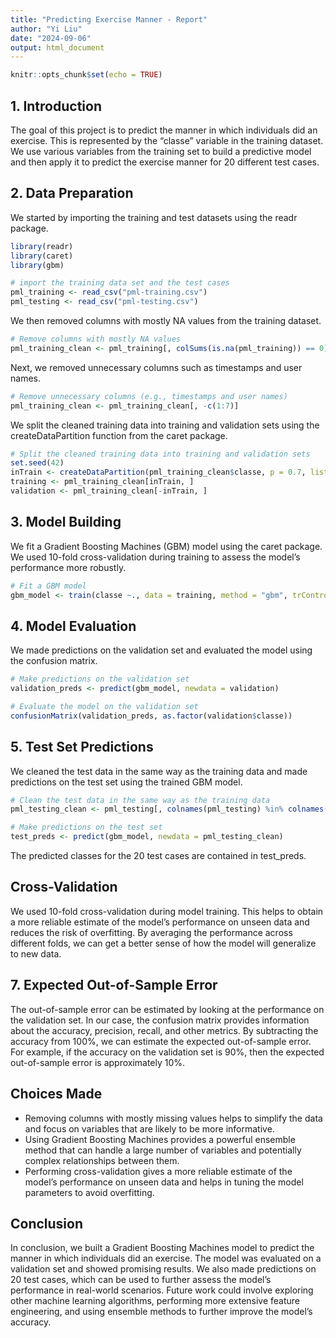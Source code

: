 ---
title: "Predicting Exercise Manner - Report"
author: "Yi Liu"
date: "2024-09-06"
output: html_document
---

```{r setup, include=FALSE}
knitr::opts_chunk$set(echo = TRUE)
```

## 1. Introduction
The goal of this project is to predict the manner in which individuals did an exercise. This is represented by the "classe" variable in the training dataset. We use various variables from the training set to build a predictive model and then apply it to predict the exercise manner for 20 different test cases.

## 2. Data Preparation
We started by importing the training and test datasets using the readr package.
```{r}
library(readr)
library(caret)
library(gbm)

# import the training data set and the test cases
pml_training <- read_csv("pml-training.csv")
pml_testing <- read_csv("pml-testing.csv")
```

We then removed columns with mostly NA values from the training dataset.
```{r}
# Remove columns with mostly NA values
pml_training_clean <- pml_training[, colSums(is.na(pml_training)) == 0]
```

Next, we removed unnecessary columns such as timestamps and user names.
```{r}
# Remove unnecessary columns (e.g., timestamps and user names)
pml_training_clean <- pml_training_clean[, -c(1:7)]
```

We split the cleaned training data into training and validation sets using the createDataPartition function from the caret package.
```{r}
# Split the cleaned training data into training and validation sets
set.seed(42)
inTrain <- createDataPartition(pml_training_clean$classe, p = 0.7, list = FALSE)
training <- pml_training_clean[inTrain, ]
validation <- pml_training_clean[-inTrain, ]
```

## 3. Model Building
We fit a Gradient Boosting Machines (GBM) model using the caret package. We used 10-fold cross-validation during training to assess the model's performance more robustly.
```{r}
# Fit a GBM model
gbm_model <- train(classe ~., data = training, method = "gbm", trControl = trainControl(method = "cv", number = 10), metric = "Accuracy")
```

## 4. Model Evaluation
We made predictions on the validation set and evaluated the model using the confusion matrix.
```{r}
# Make predictions on the validation set
validation_preds <- predict(gbm_model, newdata = validation)

# Evaluate the model on the validation set
confusionMatrix(validation_preds, as.factor(validation$classe))
```

## 5. Test Set Predictions
We cleaned the test data in the same way as the training data and made predictions on the test set using the trained GBM model.
```{r}
# Clean the test data in the same way as the training data
pml_testing_clean <- pml_testing[, colnames(pml_testing) %in% colnames(pml_training_clean)[-ncol(pml_training_clean)]]

# Make predictions on the test set
test_preds <- predict(gbm_model, newdata = pml_testing_clean)
```

The predicted classes for the 20 test cases are contained in test_preds.

## Cross-Validation
We used 10-fold cross-validation during model training. This helps to obtain a more reliable estimate of the model's performance on unseen data and reduces the risk of overfitting. By averaging the performance across different folds, we can get a better sense of how the model will generalize to new data.

## 7. Expected Out-of-Sample Error
The out-of-sample error can be estimated by looking at the performance on the validation set. In our case, the confusion matrix provides information about the accuracy, precision, recall, and other metrics. By subtracting the accuracy from 100%, we can estimate the expected out-of-sample error. For example, if the accuracy on the validation set is 90%, then the expected out-of-sample error is approximately 10%.

## Choices Made
 - Removing columns with mostly missing values helps to simplify the data and focus on variables that are likely to be more informative.
 - Using Gradient Boosting Machines provides a powerful ensemble method that can handle a large number of variables and potentially complex relationships between them.
 - Performing cross-validation gives a more reliable estimate of the model's performance on unseen data and helps in tuning the model parameters to avoid overfitting.
 
##  Conclusion
In conclusion, we built a Gradient Boosting Machines model to predict the manner in which individuals did an exercise. The model was evaluated on a validation set and showed promising results. We also made predictions on 20 test cases, which can be used to further assess the model's performance in real-world scenarios. Future work could involve exploring other machine learning algorithms, performing more extensive feature engineering, and using ensemble methods to further improve the model's accuracy.